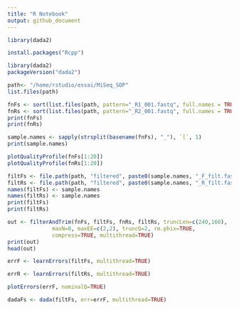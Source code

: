```yaml
---
title: "R Notebook"
output: github_document
---
```


```r
library(dada2)
```

```r
install.packages("Rcpp")
```
```r
library(dada2)
packageVersion("dada2")
```
```r
path<- "/home/rstudio/essai/MiSeq_SOP"
list.files(path)
```

```r
fnFs <- sort(list.files(path, pattern="_R1_001.fastq", full.names = TRUE))
fnRs <- sort(list.files(path, pattern="_R2_001.fastq", full.names = TRUE))
print(fnFs)
print(fnRs)
```


```r
sample.names <- sapply(strsplit(basename(fnFs), "_"), `[`, 1)
print(sample.names)
```
```r
plotQualityProfile(fnFs[1:20])
plotQualityProfile(fnRs[1:20])

```

```r
filtFs <- file.path(path, "filtered", paste0(sample.names, "_F_filt.fastq.gz"))
filtRs <- file.path(path, "filtered", paste0(sample.names, "_R_filt.fastq.gz"))
names(filtFs) <- sample.names
names(filtRs) <- sample.names
print(filtFs)
print(filtRs)

```
```r
out <- filterAndTrim(fnFs, filtFs, fnRs, filtRs, truncLen=c(240,160),
              maxN=0, maxEE=c(2,2), truncQ=2, rm.phix=TRUE,
              compress=TRUE, multithread=TRUE)
print(out)
head(out)

```
```r
errF <- learnErrors(filtFs, multithread=TRUE)

```
```r
errR <- learnErrors(filtRs, multithread=TRUE)
```
```r
plotErrors(errF, nominalQ=TRUE)
```
```r
dadaFs <- dada(filtFs, err=errF, multithread=TRUE)
```





